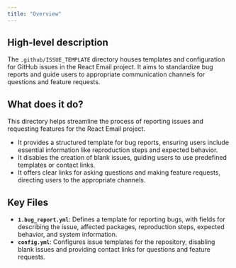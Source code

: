 ```yaml
---
title: "Overview"
---
```


## High-level description
The `.github/ISSUE_TEMPLATE` directory houses templates and configuration for GitHub issues in the React Email project. It aims to standardize bug reports and guide users to appropriate communication channels for questions and feature requests.

## What does it do?
This directory helps streamline the process of reporting issues and requesting features for the React Email project. 

- It provides a structured template for bug reports, ensuring users include essential information like reproduction steps and expected behavior. 
- It disables the creation of blank issues, guiding users to use predefined templates or contact links.
- It offers clear links for asking questions and making feature requests, directing users to the appropriate channels.

## Key Files
- **`1.bug_report.yml`**: Defines a template for reporting bugs, with fields for describing the issue, affected packages, reproduction steps, expected behavior, and system information.
- **`config.yml`**: Configures issue templates for the repository, disabling blank issues and providing contact links for questions and feature requests. 
